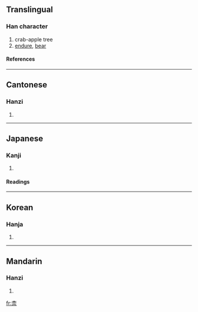 {{see|奈}}

==Translingual==
===Han character===
{{Han char|rn=75|rad=木|as=05|sn=9|four=4090<sub>1</sub>|canj=木一一火 (DMMF), X木一一火 (XDMMF)}}
# crab-apple tree
# [[endure]], [[bear]]
====References====
{{Han ref|kx=0520.230|dkj=14659|dj=0908.180|hdz=21176.090|uh=67F0|ud=26608|bh=CF55|bd=53077}}

----
==Cantonese==
===Hanzi===
{{yue-hanzi|jyut=|y=noi6}}
# {{defn|Cantonese}}

----
==Japanese==
===Kanji===
{{ja-kanji|grade=|rs=木05}}
# {{defn|Japanese}} 
====Readings====
{{ja-readings|on=[[な]] (na), [[だい]] (dai)|kun=[[からなし]] (karanashi)}}

----
==Korean==
===Hanja===
{{ko-hanja|hangeul=내|eumhun=|rv=nae|mr=nae|y=nay}}
# {{defn|Korean}}

----
==Mandarin==
===Hanzi===
{{cmn-hanzi|pin=[[nài]] (nai4)|wg=nai<sup>4</sup>}}
# {{defn|Mandarin}}

[[fr:柰]]